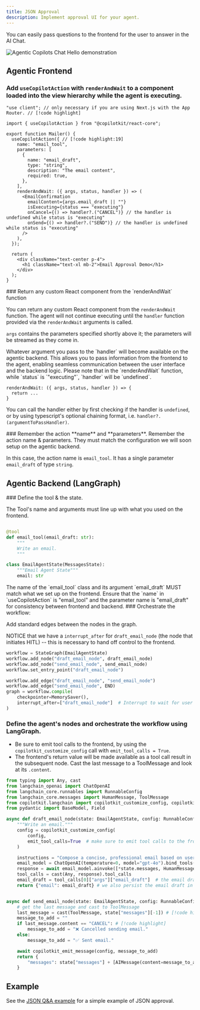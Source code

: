 ```yaml
---
title: JSON Approval
description: Implement approval UI for your agent.
---
```


You can easily pass questions to the frontend for the user to answer in the AI Chat.

<Frame className="my-2">
  <img
    src="/images/coagents/coagents-hitl-infographic.png"
    alt="Agentic Copilots Chat Hello demonstration"
    className="w-3/4 mx-auto"
  />
</Frame>

## Agentic Frontend

<Steps>

<Step>

### Add `useCopilotAction` with `renderAndWait` to a component loaded into the view hierarchy while the agent is executing.

```tsx filename="app/Mailer.tsx"
"use client"; // only necessary if you are using Next.js with the App Router. // [!code highlight]

import { useCopilotAction } from "@copilotkit/react-core";

export function Mailer() {
  useCopilotAction({ // [!code highlight:19]
    name: "email_tool",
    parameters: [
      {
        name: "email_draft",
        type: "string",
        description: "The email content",
        required: true,
      },
    ],
    renderAndWait: ({ args, status, handler }) => (
      <EmailConfirmation
        emailContent={args.email_draft || ""}
        isExecuting={status === "executing"}
        onCancel={() => handler?.("CANCEL")} // the handler is undefined while status is "executing"
        onSend={() => handler?.("SEND")} // the handler is undefined while status is "executing"
      />
    ),
  });

  return (
    <div className="text-center p-4">
      <h1 className="text-xl mb-2">Email Approval Demo</h1>
    </div>
  );
}
```

</Step>

<Step>
### Return any custom React component from the `renderAndWait` function

You can return any custom React component from the `renderAndWait` function.
The agent will not continue executing until the `handler` function provided via the `renderAndWait` arguments is called.

`args` contains the parameters specified shortly above it; the parameters will be streamed as they come in.


<Callout type="info">
  Whatever argument you pass to the `handler` will become available on the
  agentic backend. This allows you to pass information from the frontend to the
  agent, enabling seamless communication between the user interface and the
  backend logic.
</Callout>


<Callout type="warn">
  Please note that in the `renderAndWait` function, while `status` is `"executing"`, `handler` will be `undefined`.

  ```
  renderAndWait: ({ args, status, handler }) => {
    return ...
  }
  ```

  You can call the handler either by first checking if the handler is `undefined`, or by using typescript's optional chaining format, i.e.
  ```handler?.(argumentToPassHandler)```.
</Callout>

</Step>

<Step>
### Remember the action **name** and **parameters**.
Remember the action name & parameters. They must match the configuration we will soon setup on the agentic backend.

In this case, the action name is `email_tool`. It has a single parameter `email_draft` of type `string`.

</Step>

</Steps>

## Agentic Backend (LangGraph)

<Steps>

<Step>
### Define the tool & the state.

The Tool's name and arguments must line up with what you used on the frontend.

```python

@tool
def email_tool(email_draft: str):
    """
    Write an email.
    """

class EmailAgentState(MessagesState):
    """Email Agent State"""
    email: str
```

<Callout type="warning">
  The name of the `email_tool` class and its argument `email_draft` MUST match what
  we set up on the frontend. Ensure that the `name` in `useCopilotAction` is
  "email_tool" and the parameter name is "email_draft" for consistency between
  frontend and backend.
</Callout>

</Step>

<Step>
### Orchestrate the workflow:

Add standard edges between the nodes in the graph.

NOTICE that we have a `interrupt_after` for `draft_email_node` (the node that initiates HITL) -- this is necessary to hand off control to the frontend.

```python
workflow = StateGraph(EmailAgentState)
workflow.add_node("draft_email_node", draft_email_node)
workflow.add_node("send_email_node", send_email_node)
workflow.set_entry_point("draft_email_node")

workflow.add_edge("draft_email_node", "send_email_node")
workflow.add_edge("send_email_node", END)
graph = workflow.compile(
    checkpointer=MemorySaver(),
    interrupt_after=["draft_email_node"]  # Interrupt to wait for user input  # [!code highlight]
)
```

</Step>

<Step>

### Define the agent's nodes and orchestrate the workflow using LangGraph.

- Be sure to emit tool calls to the frontend, by using the `copilotkit_customize_config` call with `emit_tool_calls = True`.
- The frontend's return value will be made available as a tool call result in the subsequent node. Cast the last message to a ToolMessage and look at its `.content`.

```python title="agent/my_agent/agent.py"
from typing import Any, cast
from langchain_openai import ChatOpenAI
from langchain_core.runnables import RunnableConfig
from langchain_core.messages import HumanMessage, ToolMessage
from copilotkit.langchain import copilotkit_customize_config, copilotkit_emit_message
from pydantic import BaseModel, Field

async def draft_email_node(state: EmailAgentState, config: RunnableConfig):
    """Write an email."""
    config = copilotkit_customize_config(
        config,
        emit_tool_calls=True  # make sure to emit tool calls to the frontend # [!code highlight]
    )

    instructions = "Compose a concise, professional email based on user input."
    email_model = ChatOpenAI(temperature=0, model="gpt-4o").bind_tools([email_tool], tool_choice="email_tool")
    response = await email_model.ainvoke([*state.messages, HumanMessage(content=instructions)], config)
    tool_calls = cast(Any, response).tool_calls
    email_draft = tool_calls[0]["args"]["email_draft"]  # the email draft content is the argument passed to the email tool
    return {"email": email_draft} # we also persist the email draft in the agent state.


async def send_email_node(state: EmailAgentState, config: RunnableConfig):
    # get the last message and cast to ToolMessage
    last_message = cast(ToolMessage, state["messages"][-1]) # [!code highlight]
    message_to_add = ""
    if last_message.content == "CANCEL": # [!code highlight]
        message_to_add = "❌ Cancelled sending email."
    else:
        message_to_add = "✅ Sent email."

    await copilotkit_emit_message(config, message_to_add)
    return {
        "messages": state["messages"] + [AIMessage(content=message_to_add)],
    }


```

</Step>

</Steps>

## Example

See the [JSON Q&A example](https://github.com/CopilotKit/CopilotKit/tree/main/examples/coagents-qa) for a simple example of JSON approval.
